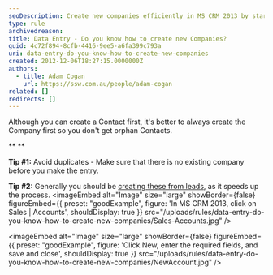 ```yaml
---
seoDescription: Create new companies efficiently in MS CRM 2013 by starting with a fresh entry and avoiding duplicates.
type: rule
archivedreason:
title: Data Entry - Do you know how to create new Companies?
guid: 4c72f894-8cfb-4416-9ee5-a6fa399c793a
uri: data-entry-do-you-know-how-to-create-new-companies
created: 2012-12-06T18:27:15.0000000Z
authors:
  - title: Adam Cogan
    url: https://ssw.com.au/people/adam-cogan
related: []
redirects: []
---
```


Although you can create a Contact first, it's better to always create the Company first so you don't get orphan Contacts.

\*\*
\*\*

**Tip #1:** Avoid duplicates - Make sure that there is no existing company before you make the entry.

**Tip #2:** Generally you should be [creating these from leads](/data-entry-do-you-know-the-quick-way-to-create-a-contact-account-and-opportunity-in-1-go), as it speeds up the process.
<imageEmbed
  alt="Image"
  size="large"
  showBorder={false}
  figureEmbed={{
    preset: "goodExample",
    figure: 'In MS CRM 2013, click on Sales | Accounts',
    shouldDisplay: true
  }}
  src="/uploads/rules/data-entry-do-you-know-how-to-create-new-companies/Sales-Accounts.jpg"
/>

<imageEmbed
  alt="Image"
  size="large"
  showBorder={false}
  figureEmbed={{
    preset: "goodExample",
    figure: 'Click New, enter the required fields, and save and close',
    shouldDisplay: true
  }}
  src="/uploads/rules/data-entry-do-you-know-how-to-create-new-companies/NewAccount.jpg"
/>